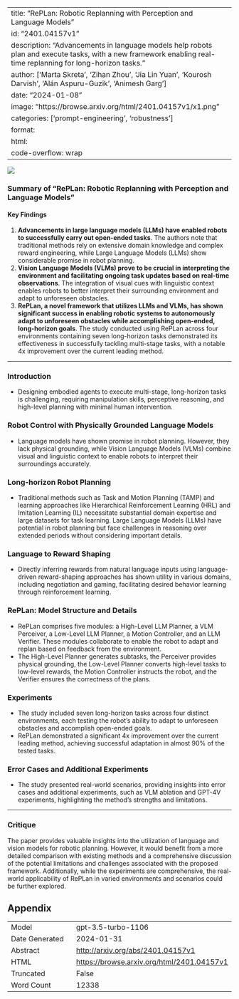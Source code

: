 
---
title: "RePLan: Robotic Replanning with Perception and Language Models"
id: "2401.04157v1"
description: "Advancements in language models help robots plan and execute tasks, with a new framework enabling real-time replanning for long-horizon tasks."
author: ['Marta Skreta', 'Zihan Zhou', 'Jia Lin Yuan', 'Kourosh Darvish', 'Alán Aspuru-Guzik', 'Animesh Garg']
date: "2024-01-08"
image: "https://browse.arxiv.org/html/2401.04157v1/x1.png"
categories: ['prompt-engineering', 'robustness']
format:
  html:
    code-overflow: wrap
---

![](https://browse.arxiv.org/html/2401.04157v1/x1.png)

### Summary of "RePLan: Robotic Replanning with Perception and Language Models"

#### **Key Findings**
1. **Advancements in large language models (LLMs) have enabled robots to successfully carry out open-ended tasks**. The authors note that traditional methods rely on extensive domain knowledge and complex reward engineering, while Large Language Models (LLMs) show considerable promise in robot planning.
2. **Vision Language Models (VLMs) prove to be crucial in interpreting the environment and facilitating ongoing task updates based on real-time observations**. The integration of visual cues with linguistic context enables robots to better interpret their surrounding environment and adapt to unforeseen obstacles.
3. **RePLan, a novel framework that utilizes LLMs and VLMs, has shown significant success in enabling robotic systems to autonomously adapt to unforeseen obstacles while accomplishing open-ended, long-horizon goals**. The study conducted using RePLan across four environments containing seven long-horizon tasks demonstrated its effectiveness in successfully tackling multi-stage tasks, with a notable 4x improvement over the current leading method.

---

### **Introduction**

- Designing embodied agents to execute multi-stage, long-horizon tasks is challenging, requiring manipulation skills, perceptive reasoning, and high-level planning with minimal human intervention.

### **Robot Control with Physically Grounded Language Models**

- Language models have shown promise in robot planning. However, they lack physical grounding, while Vision Language Models (VLMs) combine visual and linguistic context to enable robots to interpret their surroundings accurately.

### **Long-horizon Robot Planning**

- Traditional methods such as Task and Motion Planning (TAMP) and learning approaches like Hierarchical Reinforcement Learning (HRL) and Imitation Learning (IL) necessitate substantial domain expertise and large datasets for task learning. Large Language Models (LLMs) have potential in robot planning but face challenges in reasoning over extended periods without considering important details.

### **Language to Reward Shaping**

- Directly inferring rewards from natural language inputs using language-driven reward-shaping approaches has shown utility in various domains, including negotiation and gaming, facilitating desired behavior learning through reinforcement learning.

### **RePLan: Model Structure and Details**

- RePLan comprises five modules: a High-Level LLM Planner, a VLM Perceiver, a Low-Level LLM Planner, a Motion Controller, and an LLM Verifier. These modules collaborate to enable the robot to adapt and replan based on feedback from the environment.
- The High-Level Planner generates subtasks, the Perceiver provides physical grounding, the Low-Level Planner converts high-level tasks to low-level rewards, the Motion Controller instructs the robot, and the Verifier ensures the correctness of the plans.

### **Experiments**

- The study included seven long-horizon tasks across four distinct environments, each testing the robot's ability to adapt to unforeseen obstacles and accomplish open-ended goals.
- RePLan demonstrated a significant 4x improvement over the current leading method, achieving successful adaptation in almost 90% of the tested tasks.

### **Error Cases and Additional Experiments**

- The study presented real-world scenarios, providing insights into error cases and additional experiments, such as VLM ablation and GPT-4V experiments, highlighting the method's strengths and limitations.

---

### **Critique**
The paper provides valuable insights into the utilization of language and vision models for robotic planning. However, it would benefit from a more detailed comparison with existing methods and a comprehensive discussion of the potential limitations and challenges associated with the proposed framework. Additionally, while the experiments are comprehensive, the real-world applicability of RePLan in varied environments and scenarios could be further explored.

## Appendix

|          |          |
|----------|----------|
| Model     | gpt-3.5-turbo-1106       |
| Date Generated     | 2024-01-31       |
| Abstract | [http://arxiv.org/abs/2401.04157v1](http://arxiv.org/abs/2401.04157v1)        |
| HTML     | [https://browse.arxiv.org/html/2401.04157v1](https://browse.arxiv.org/html/2401.04157v1)       |
| Truncated       | False       |
| Word Count       | 12338       |